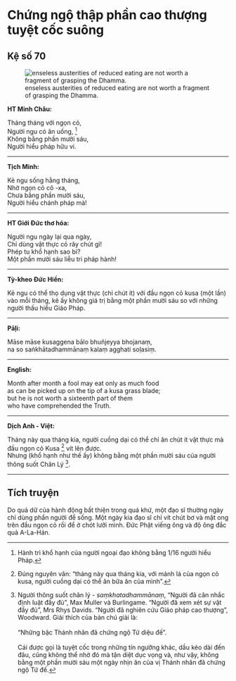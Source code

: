 # Chứng ngộ thập phần cao thượng tuyệt cốc suông {- #chung-ngo-thap-phan-cao-thuong-tuyet-coc-suong}

## Kệ số 70 {- #ke-so-70}

![enseless austerities of reduced eating are not worth a fragment of grasping the Dhamma.](images/kinh-phap-cu-ke-so-70-dhammapada-verse-70.jpg){fig-align="center" .lightbox}

**HT Minh Châu:**

Tháng tháng với ngọn cỏ,  
Người ngu có ăn uống, [^1]  
Không bằng phần mười sáu,  
Người hiểu pháp hữu vi.  

<hr class="divider">

**Tịch Minh:**

 Kẻ ngu sống hằng tháng,  
Nhờ ngọn cỏ cô -xa,  
Chưa bằng phần mười sáu,  
Người hiểu chánh pháp mà!  

<hr class="divider">

**HT Giới Đức thơ hóa:**

Người ngu ngày lại qua ngày,  
Chỉ dùng vật thực cỏ rây chút gì!  
Phép tu khổ hạnh sao bì?  
Một phần mười sáu liễu tri pháp hành!  

<hr class="divider">

**Tỳ-kheo Đức Hiền:**

Kẻ ngu có thể thọ dụng vật thực (chỉ chút ít) với đầu ngọn cỏ kusa (một lần) vào mỗi tháng, kẻ ấy không giá trị bằng một phần mười sáu so với những người thấu hiểu Giáo Pháp.  

<hr class="divider">

**Pāḷi:**

Māse māse kusaggena bālo bhuñjeyya bhojanaṃ,  
na so saṅkhātadhammānaṃ kalaṃ agghati soḷasiṃ.  

<hr class="divider">

**English:**

Month after month a fool may eat only as much food  
as can be picked up on the tip of a kusa grass blade;  
but he is not worth a sixteenth part of them  
who have comprehended the Truth.  

<hr class="divider">

**Dịch Anh - Việt:**

Tháng này qua tháng kia, người cuồng dại có thể chỉ ăn chút ít vật thực mà đầu ngọn cỏ Kusa [^2] vít lên được.  
Nhưng (khổ hạnh như thế ấy) không bằng một phần mười sáu của người thông suốt Chân Lý [^3].  

<hr class="divider">

## Tích truyện {- #tich-truyen}

Do quả dữ của hành động bất thiện trong quá khứ, một đạo sĩ thường ngày chỉ dùng phẩn người để sống. Một ngày kia đạo sĩ chỉ vít chút bơ và mật ong trên đầu ngọn cỏ rồi để ở chót lưỡi mình. Ðức Phật viếng ông và độ ông đắc quả A-La-Hán.

[^1]: Hành trì khổ hạnh của người ngoại đạo không bằng 1/16 người hiểu Pháp.

[^2]: Ðúng nguyên văn: "tháng này qua tháng kia, với mảnh lá của ngọn cỏ kusa, người cuồng dại có thể ăn bữa ăn của mình".

[^3]: Người thông suốt chân lý - *saṃkhatadhammānaṃ*, "Người đã cân nhắc định luật đầy đủ", Max Muller và Burlingame. "Người đã xem xét sự vật đầy đủ", Mrs Rhys Davids. "Người đã nghiên cứu Giáo pháp cao thượng", Woodward. Giải thích của bản chú giải là:
<br><br>
"Những bậc Thánh nhân đã chứng ngộ Tứ diệu đế".
<br><br>
Cái được gọi là tuyệt cốc trong những tín ngưỡng khác, dầu kéo dài đến đâu, cũng không thể nhờ đó mà tận diệt dục vọng và, như vậy, không bằng một phần mười sáu một ngày nhịn ăn của vị Thánh nhân đã chứng ngộ Tứ đế.

